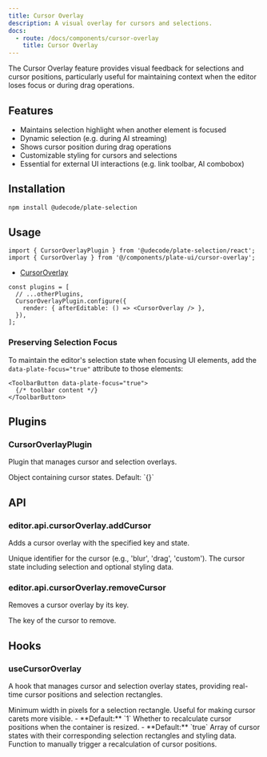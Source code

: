 ```yaml
---
title: Cursor Overlay
description: A visual overlay for cursors and selections.
docs:
  - route: /docs/components/cursor-overlay
    title: Cursor Overlay
---
```


<ComponentPreview name="demo" id="cursor-overlay" />

<PackageInfo>

The Cursor Overlay feature provides visual feedback for selections and cursor positions, particularly useful for maintaining context when the editor loses focus or during drag operations.

## Features

- Maintains selection highlight when another element is focused
- Dynamic selection (e.g. during AI streaming)
- Shows cursor position during drag operations
- Customizable styling for cursors and selections
- Essential for external UI interactions (e.g. link toolbar, AI combobox)

</PackageInfo>

## Installation

```bash
npm install @udecode/plate-selection
```

## Usage

```tsx
import { CursorOverlayPlugin } from '@udecode/plate-selection/react';
import { CursorOverlay } from '@/components/plate-ui/cursor-overlay';
```

- [CursorOverlay](/docs/components/cursor-overlay)

```tsx
const plugins = [
  // ...otherPlugins,
  CursorOverlayPlugin.configure({
    render: { afterEditable: () => <CursorOverlay /> },
  }),
];
```

### Preserving Selection Focus

To maintain the editor's selection state when focusing UI elements, add the `data-plate-focus="true"` attribute to those elements:

```tsx
<ToolbarButton data-plate-focus="true">
  {/* toolbar content */}
</ToolbarButton>
```

## Plugins

### CursorOverlayPlugin

Plugin that manages cursor and selection overlays.

<APIOptions>
<APIItem name="cursors" type="Record<string, CursorState<CursorData>>">
Object containing cursor states. Default: `{}`
</APIItem>
</APIOptions>

## API

### editor.api.cursorOverlay.addCursor

Adds a cursor overlay with the specified key and state.

<APIParameters>
  <APIItem name="key" type="string">
    Unique identifier for the cursor (e.g., 'blur', 'drag', 'custom').
  </APIItem>
  <APIItem name="cursor" type="CursorState<CursorData>">
    The cursor state including selection and optional styling data.
  </APIItem>
</APIParameters>

### editor.api.cursorOverlay.removeCursor

Removes a cursor overlay by its key.

<APIParameters>
  <APIItem name="key" type="string">
    The key of the cursor to remove.
  </APIItem>
</APIParameters>

## Hooks

### useCursorOverlay

A hook that manages cursor and selection overlay states, providing real-time cursor positions and selection rectangles.

<APIParameters>
  <APIItem name="options" type="object" optional>
    <APISubList>
      <APISubListItem parent="options" name="minSelectionWidth" type="number" optional>
        Minimum width in pixels for a selection rectangle. Useful for making cursor carets more visible.
        - **Default:** `1`
      </APISubListItem>
      <APISubListItem parent="options" name="refreshOnResize" type="boolean" optional>
        Whether to recalculate cursor positions when the container is resized.
        - **Default:** `true`
      </APISubListItem>
    </APISubList>
  </APIItem>
</APIParameters>

<APIReturns>
  <APIItem name="cursors" type="CursorOverlayState<TCursorData>[]">
    Array of cursor states with their corresponding selection rectangles and styling data.
  </APIItem>
  <APIItem name="refresh" type="() => void">
    Function to manually trigger a recalculation of cursor positions.
  </APIItem>
</APIReturns>
